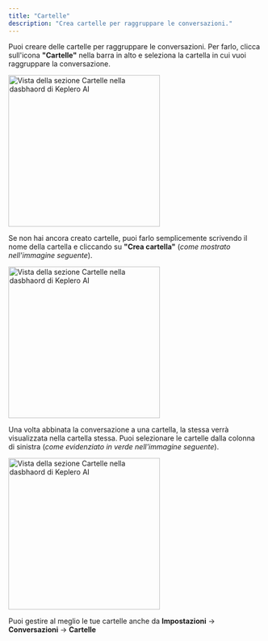 ```yaml
---
title: "Cartelle"
description: "Crea cartelle per raggruppare le conversazioni."
---
```


Puoi creare delle cartelle per raggruppare le conversazioni. Per farlo, clicca sull'icona **"Cartelle"** nella barra in alto e seleziona la cartella in cui vuoi raggruppare la conversazione.

<Frame>
  <img
    src="/images/dashboard/conversazioni/cartelle/cartella-1.png"
    alt="Vista della sezione Cartelle nella dasbhaord di Keplero AI"
    noZoom
    height="300"
    className="rounded-lg"
  />
</Frame>

<Note>Se non hai ancora creato cartelle, puoi farlo semplicemente scrivendo il nome della cartella e cliccando su **"Crea cartella"** (*come mostrato nell'immagine seguente*).</Note>

<Frame>
  <img
    src="/images/dashboard/conversazioni/cartelle/cartella-2.png"
    alt="Vista della sezione Cartelle nella dasbhaord di Keplero AI"
    noZoom
    height="300"
    className="rounded-lg"
  />
</Frame>

Una volta abbinata la conversazione a una cartella, la stessa verrà visualizzata nella cartella stessa. Puoi selezionare le cartelle dalla colonna di sinistra (*come evidenziato in verde nell'immagine seguente*).

<Frame>
  <img
    src="/images/dashboard/conversazioni/cartelle/cartella-3.png"
    alt="Vista della sezione Cartelle nella dasbhaord di Keplero AI"
    noZoom
    height="300"
    className="rounded-lg"
  />
</Frame>

<Tip>Puoi gestire al meglio le tue cartelle anche da **Impostazioni** -> **Conversazioni** -> **Cartelle**</Tip>
